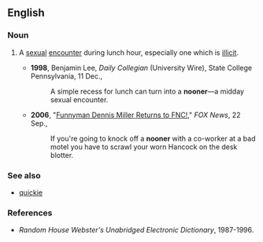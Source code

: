 ==English==

===Noun===
{{en-noun}}

# {{context|mainly|US|informal}} A [[sexual]] [[encounter]] during lunch hour, especially one which is [[illicit]].
#*'''1998''', Benjamin Lee, ''Daily Collegian'' (University Wire), State College Pennsylvania, 11 Dec.,
#*:A simple recess for lunch can turn into a '''nooner'''—a midday sexual encounter.
#*'''2006''', "[http://www.foxnews.com/story/0,2933,215178,00.html Funnyman Dennis Miller Returns to FNC!]," ''FOX News'', 22 Sep.,
#*:If you're going to knock off a '''nooner''' with a co-worker at a bad motel you have to scrawl your worn Hancock on the desk blotter.

===See also===
*[[quickie]]

===References===
*''Random House Webster's Unabridged Electronic Dictionary'', 1987-1996.